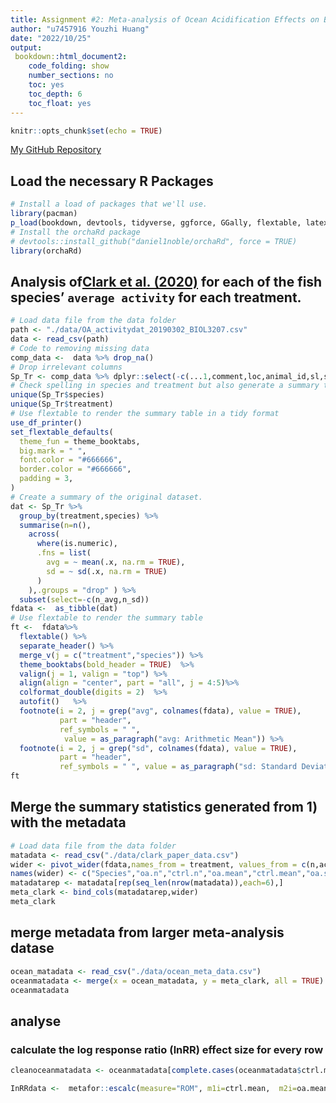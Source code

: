```yaml
---
title: Assignment #2: Meta-analysis of Ocean Acidification Effects on Behaviour.
author: "u7457916 Youzhi Huang"
date: "2022/10/25"
output:
 bookdown::html_document2:
    code_folding: show
    number_sections: no
    toc: yes
    toc_depth: 6
    toc_float: yes
---
```


```r
knitr::opts_chunk$set(echo = TRUE)
```

[My GitHub Repository](https://github.com/YouzhiHuang/Assignment-2Meta-analysis-of-Ocean-Acidification-Effects-on-Behaviour)

## **Load the necessary R Packages**

```r
# Install a load of packages that we'll use.
library(pacman)
p_load(bookdown, devtools, tidyverse, ggforce, GGally, flextable, latex2exp, png, magick, metafor, MASS, emmeans, R.rsp)
# Install the orchaRd package 
# devtools::install_github("daniel1noble/orchaRd", force = TRUE)
library(orchaRd)
```
## Analysis of[Clark et al. (2020)](https://doi.org/10.1038/s41586-019-1903-y) for each of the fish species’ `average activity` for each treatment.

```r
# Load data file from the data folder
path <- "./data/OA_activitydat_20190302_BIOL3207.csv"
data <- read_csv(path)
# Code to removing missing data 
comp_data <-  data %>% drop_na()
# Drop irrelevant columns
Sp_Tr <- comp_data %>% dplyr::select(-c(...1,comment,loc,animal_id,sl,size))
# Check spelling in species and treatment but also generate a summary table
unique(Sp_Tr$species)
unique(Sp_Tr$treatment)
# Use flextable to render the summary table in a tidy format
use_df_printer()
set_flextable_defaults(
  theme_fun = theme_booktabs,
  big.mark = " ", 
  font.color = "#666666",
  border.color = "#666666",
  padding = 3,
)
# Create a summary of the original dataset.
dat <- Sp_Tr %>%
  group_by(treatment,species) %>%
  summarise(n=n(),
    across(
      where(is.numeric), 
      .fns = list(
        avg = ~ mean(.x, na.rm = TRUE),
        sd = ~ sd(.x, na.rm = TRUE)
      )
    ),.groups = "drop" ) %>%
  subset(select=-c(n_avg,n_sd))
fdata <-  as_tibble(dat)
# Use flextable to render the summary table
ft <-  fdata%>%
  flextable() %>%
  separate_header() %>%
  merge_v(j = c("treatment","species")) %>%
  theme_booktabs(bold_header = TRUE)  %>% 
  valign(j = 1, valign = "top") %>%
  align(align = "center", part = "all", j = 4:5)%>%
  colformat_double(digits = 2)  %>%
  autofit()   %>%
  footnote(i = 2, j = grep("avg", colnames(fdata), value = TRUE), 
           part = "header",
           ref_symbols = " ",
            value = as_paragraph("avg: Arithmetic Mean")) %>% 
  footnote(i = 2, j = grep("sd", colnames(fdata), value = TRUE), 
           part = "header",
           ref_symbols = " ", value = as_paragraph("sd: Standard Deviation"))
ft 
```

## Merge the summary statistics generated from 1) with the metadata

```r
# Load data file from the data folder
matadata <- read_csv("./data/clark_paper_data.csv")
wider <- pivot_wider(fdata,names_from = treatment, values_from = c(n,activity_avg,activity_sd))
names(wider) <- c("Species","oa.n","ctrl.n","oa.mean","ctrl.mean","oa.sd","ctrl.sd")
matadatarep <- matadata[rep(seq_len(nrow(matadata)),each=6),]
meta_clark <- bind_cols(matadatarep,wider)
meta_clark
```


## merge metadata from larger meta-analysis datase

```r
ocean_matadata <- read_csv("./data/ocean_meta_data.csv")
oceanmatadata <- merge(x = ocean_matadata, y = meta_clark, all = TRUE)
oceanmatadata
```

## analyse

### calculate the log response ratio (lnRR) effect size for every row

```r
cleanoceanmatadata <- oceanmatadata[complete.cases(oceanmatadata$ctrl.mean) & complete.cases(oceanmatadata$oa.mean)& complete.cases(oceanmatadata$ctrl.sd)& complete.cases(oceanmatadata$oa.sd)& complete.cases(oceanmatadata$ctrl.n)& complete.cases(oceanmatadata$oa.n),]

InRRdata <-  metafor::escalc(measure="ROM", m1i=ctrl.mean,  m2i=oa.mean, sd1i=ctrl.sd, sd2i=oa.sd, n1i=ctrl.n, n2i=oa.n, data=cleanoceanmatadata)

```





